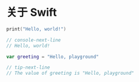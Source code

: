 
# 关于 Swift

```swift
print("Hello, world!")

// console-next-line
// Hello, world!
```

```swift
var greeting = "Hello, playground"

// tip-next-line
// The value of greeting is "Hello, playground"
```
